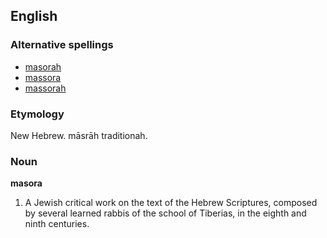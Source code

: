 ==English==

===Alternative spellings===
*[[masorah]]
*[[massora]]
*[[massorah]]

===Etymology===
New Hebrew. m&#257;sr&#257;h traditionah.

===Noun===
'''masora'''
# A Jewish critical work on the text of the Hebrew Scriptures, composed by several learned rabbis of the school of Tiberias, in the eighth and ninth centuries.